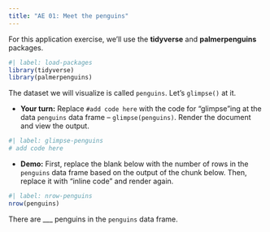 ```yaml
---
title: "AE 01: Meet the penguins"
---
```


For this application exercise, we'll use the **tidyverse** and **palmerpenguins** packages.

```r
#| label: load-packages
library(tidyverse)
library(palmerpenguins)
```

The dataset we will visualize is called `penguins`.
Let's `glimpse()` at it.

-   **Your turn:** Replace `#add code here` with the code for "glimpse"ing at the data `penguins` data frame -- `glimpse(penguins)`. Render the document and view the output.

```r
#| label: glimpse-penguins
# add code here
```

-   **Demo:** First, replace the blank below with the number of rows in the `penguins` data frame based on the output of the chunk below. Then, replace it with "inline code" and render again.

```r
#| label: nrow-penguins
nrow(penguins)
```

There are \_\_\_ penguins in the `penguins` data frame.
